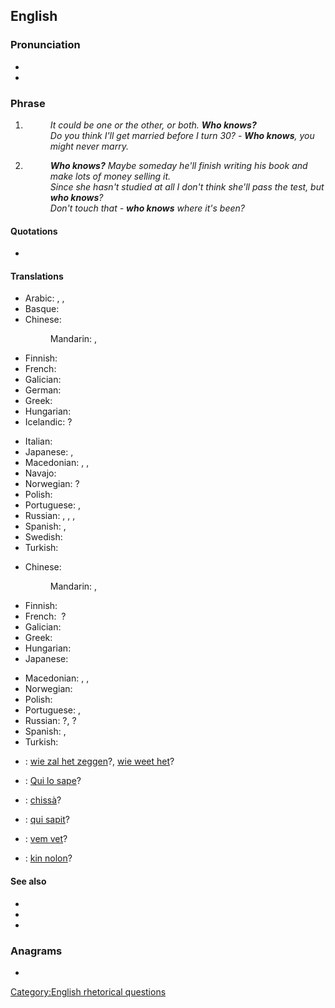 ==English==

===Pronunciation===
* {{audio|en|en-us-who-knows.ogg|Audio (US)}}
* {{audio|en|En-au-who knows.ogg|Audio (AU)}}

===Phrase===
{{en-phrase|head=[[who]] [[know]]s?}}

# {{n-g|A [[rhetorical question]] asked to show that the person asking it neither knows the answer nor knows who might.}}
#: ''It could be one or the other, or both. '''Who knows?'''''
#: ''Do you think I'll get married before I turn 30?'' - '''''Who knows''', you might never marry.''
# {{n-g|A rhetorical question asked to express the idea that anything is possible or that anything could happen.}}
#: '''''Who knows?''' Maybe someday he'll finish writing his book and make lots of money selling it.''
#: ''Since she hasn't studied at all I don't think she'll pass the test, but '''who knows'''?''
#: ''Don't touch that - '''who knows''' where it's been?''

====Quotations====
* {{seeCites|en}}

====Translations====
{{trans-top|rhetorical question: one doesn't know}}
* Arabic: {{t|ar|مَن يَدْرِي؟}}, {{t|ar|اَللّٰهُ أَعْلَم}}, {{t|ar|إِبْصَر}}
* Basque: {{t|eu|auskalo}}
* Chinese:
*: Mandarin: {{t+|cmn|誰知道|alt=誰知道？|sc=Hani}}, {{t+|cmn|谁知道|alt=谁知道？|tr=shéi zhīdào|sc=Hani}}
* Finnish: {{t|fi|[[kuka]][[-pa|pa]] [[tietää]]}}
* French: {{t+|fr|qui sait|alt=qui sait ?}} <!-- a space before ? is required -->
* Galician: {{t|gl|quen sabe?}}
* German: {{t|de|wer weiß?}}
* Greek: {{t|el|ποιος ξέρει;}}
* Hungarian: {{t|hu|[[ki]] [[tudja]]?}}
* Icelandic: {{t|is|hver veit}}?
{{trans-mid}}
* Italian: {{t+|it|chissà?}}
* Japanese: {{t|ja|さあ？|tr=sā?}}, {{t|ja|…[[かもそれない]]|tr=…ka mo shirenai}}
* Macedonian: {{t|mk|којзнае|tr=kójznae}}, {{t|mk|кој го знае|tr=koj go znáe}}, {{t|mk|кој ќе знае|tr=koj ḱe znáe}}
* Navajo: {{t|nv|haashį́į́ néelą́ą́ʼ?}}
* Norwegian: {{t|no|hvem vet}}?
* Polish: {{t+|pl|kto wie?}}
* Portuguese: {{t|pt|quem sabe?}}, {{t|pt|vai saber?}}
* Russian: {{t|ru|кто зна́ет?}}, {{t|ru|кто его знает||alt=кто его́ зна́ет?|tr=kto jevó znájet?}}, {{t|ru|как знать?}}, {{t+|ru|чёрт его́ зна́ет!|sc=Cyrl}}
* Spanish: {{t|es|quién sabe|alt=¿quién sabe?}}, {{t|es|quién sabe|alt=¡quién sabe!}}
* Swedish: {{t|sv|vem vet?}}
* Turkish: {{t|tr|kim bilir}}
{{trans-bottom}}

{{trans-top|rhetorical question: anything is possible}}
* Chinese:
*: Mandarin: {{t+|cmn|誰知道|alt=誰知道？|sc=Hani}}, {{t+|cmn|谁知道|alt=谁知道？|tr=shéi zhīdào|sc=Hani}}
* Finnish: {{t|fi|[[kuka]][[-pa|pa]] [[tietää]]}}
* French: {{t+|fr|qui sait}}&nbsp;?
* Galician: {{t|gl|quen sabe?}}
* Greek: {{t|el|ποιος ξέρει;}}
* Hungarian: {{t|hu|[[ki]] [[tudja]]?}}
* Japanese: {{t|ja|さあ？|tr=sā?}}
{{trans-mid}}
* Macedonian: {{t|mk|којзнае|tr=kójznae}}, {{t|mk|кој го знае|tr=koj go znáe}}, {{t|mk|кој ќе знае|tr=koj ḱe znáe}}
* Norwegian: {{t|no|hvem vet?}}
* Polish: {{t+|pl|kto wie?}}
* Portuguese: {{t|pt|quem sabe?}}, {{t|pt|vai saber?}}
* Russian: {{t|ru|кто зна́ет}}?, {{t|ru|кто его́ зна́ет|tr=kto jevó znájet}}?
* Spanish: {{t|es|quién sabe|alt=¿quién sabe?}}, {{t|es|quién sabe|alt=¡quién sabe!}}
* Turkish: {{t|tr|kim bilir?}}
{{trans-bottom}}

{{checktrans-top}}
* {{ttbc|nl}}: [[wie zal het zeggen]]?, [[wie weet het]]?
* {{ttbc|ia}}: [[Qui lo sape]]?
* {{ttbc|it}}: [[chissà]]?
{{trans-mid}}
* {{ttbc|la}}: [[qui sapit]]?
* {{ttbc|sv}}: [[vem vet]]?
* {{ttbc|vo}}: [[kin nolon]]?
{{trans-bottom}}

====See also====
* {{l|en|God knows}}
* {{l|en|who cares}}
* {{l|en|go figure}}

===Anagrams===
* {{anagrams|en|a=hknoosww|knowhows}}

[[Category:English rhetorical questions]]